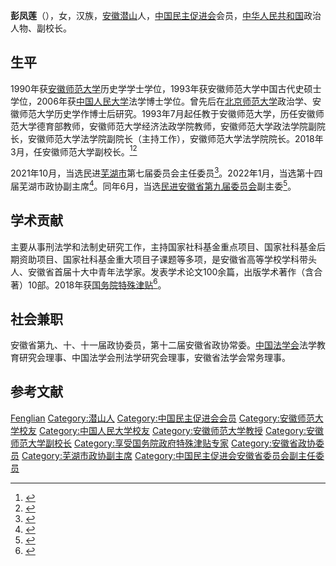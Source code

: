 {{Infobox person
| 姓名       = 彭凤莲
| 性别       = 女
| 出生日期   = {{birth year and age|1967|12}}
| 出生地点   = {{CHN}}[[安徽省|安徽省]][[潜山县|潜山县]]
| 居住地     = [[安徽省|安徽省]][[芜湖市|芜湖市]]
| 国籍       = {{PRC}}
| 民族       = [[汉族|汉族]]
| 教育程度   = [[博士|博士]]
| 母校       = [[安徽师范大学|安徽师范大学]]<br />[[中国人民大学|中国人民大学]]
| 职业       = 
| 机构       = 安徽师范大学
| 研究领域   = 刑法学、法制史
| 政党       = [[中国民主促进会|中国民主促进会]]
| 获奖       = 
}}
'''彭凤莲'''（{{bd|1967年|12月|}}），女，汉族，[[安徽|安徽]][[潜山县|潜山]]人，[[中国民主促进会|中国民主促进会]]会员，[[中华人民共和国|中华人民共和国]]政治人物、副校长。

== 生平 ==
1990年获[[安徽师范大学|安徽师范大学]]历史学学士学位，1993年获安徽师范大学中国古代史硕士学位，2006年获[[中国人民大学|中国人民大学]]法学博士学位。曾先后在[[北京师范大学|北京师范大学]]政治学、安徽师范大学历史学作博士后研究。1993年7月起任教于安徽师范大学，历任安徽师范大学德育部教师，安徽师范大学经济法政学院教师，安徽师范大学政法学院副院长，安徽师范大学法学院副院长（主持工作），安徽师范大学法学院院长。2018年3月，任安徽师范大学副校长。<ref>{{cite web|url=https://law.ahnu.edu.cn/info/1210/12569.htm|title=师资简介 彭凤莲|publisher=安徽师范大学法学院|accessdate=2021-03-27}}</ref><ref>{{cite web|url=https://www.ahnu.edu.cn/info/1192/39164.htm|title=副校长---彭凤莲|publisher=安徽师范大学|accessdate=2021-03-27|archive-date=2022-03-03|archive-url=https://web.archive.org/web/20220303182936/https://www.ahnu.edu.cn/info/1192/39164.htm}}</ref>

2021年10月，当选民进[[芜湖市|芜湖市]]第七届委员会主任委员<ref>{{cite web|url=https://www.mj.org.cn/xwll/dfyw/202110/t20211028_245211.htm|title=民进芜湖市第七次代表大会召开|publisher=中国民主促进会|date=2021-10-28}}</ref>。2022年1月，当选第十四届芜湖市政协副主席<ref>{{cite web|url=http://www.ahwang.cn/anhui/20220112/2329993.html|title=芜湖选举产生新一届政协领导班子 张峰当选为政协主席|publisher=安徽网|date=2022-01-12}}</ref>。同年6月，当选[[中国民主促进会安徽省委员会|民进安徽省第九届委员会]]副主委<ref>{{cite web|url=https://www.mj.org.cn/xwll/mjyw/202206/t20220613_252944.htm|title=民进安徽省第九次代表大会召开|publisher=中国民主促进会|date=2022-06-13}}</ref>。

== 学术贡献 ==
主要从事刑法学和法制史研究工作，主持国家社科基金重点项目、国家社科基金后期资助项目、国家社科基金重大项目子课题等多项，是安徽省高等学校学科带头人、安徽省首届十大中青年法学家。发表学术论文100余篇，出版学术著作（含合著）10部。2018年获[[国务院特殊津贴|国务院特殊津贴]]<ref>{{cite web|url=http://ah.anhuinews.com/system/2019/02/21/008081229.shtml|title=安徽68人获国务院特殊津贴|publisher=中安在线|date=2019-02-21}}</ref>。

== 社会兼职 ==
安徽省第九、十、十一届政协委员，第十二届安徽省政协常委。[[中国法学会|中国法学会]]法学教育研究会理事、中国法学会刑法学研究会理事，安徽省法学会常务理事。

== 参考文献 ==
{{Reflist}}

{{DEFAULTSORT:Peng彭}}
[[Category:彭姓|Fenglian]]
[[Category:潜山人|Category:潜山人]]
[[Category:中国民主促进会会员|Category:中国民主促进会会员]]
[[Category:安徽师范大学校友|Category:安徽师范大学校友]]
[[Category:中国人民大学校友|Category:中国人民大学校友]]
[[Category:安徽师范大学教授|Category:安徽师范大学教授]]
[[Category:安徽师范大学副校长|Category:安徽师范大学副校长]]
[[Category:享受国务院政府特殊津贴专家|Category:享受国务院政府特殊津贴专家]]
[[Category:安徽省政协委员|Category:安徽省政协委员]]
[[Category:芜湖市政协副主席|Category:芜湖市政协副主席]]
[[Category:中国民主促进会安徽省委员会副主任委员|Category:中国民主促进会安徽省委员会副主任委员]]